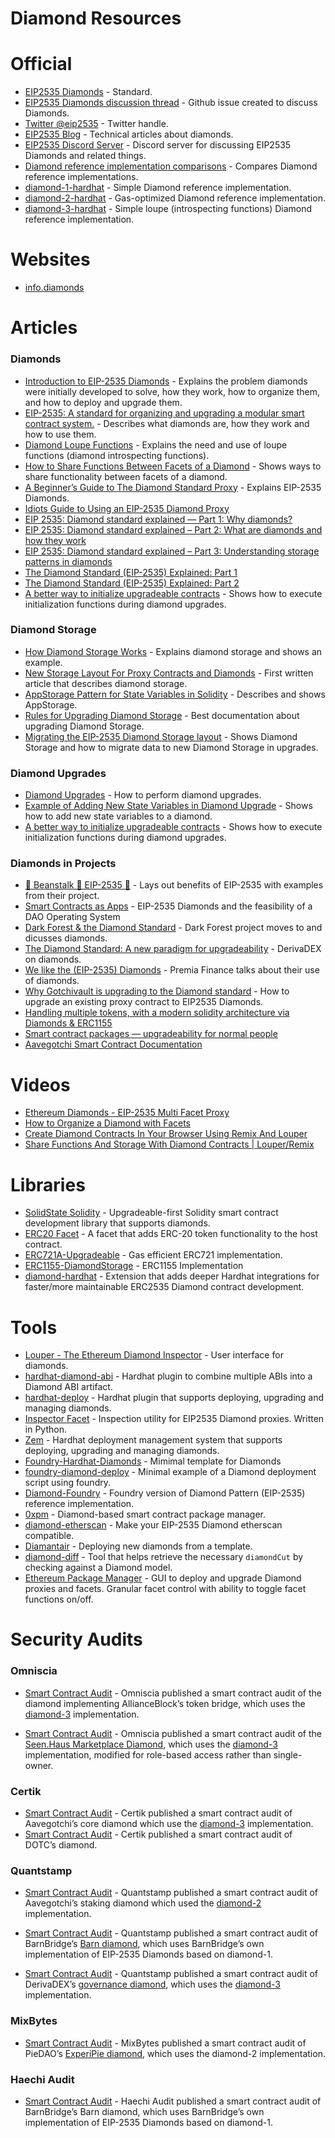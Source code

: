 # **Diamond Resources**

# Official

* [EIP2535 Diamonds](https://eips.ethereum.org/EIPS/eip-2535) - Standard.
* [EIP2535 Diamonds discussion thread](https://github.com/ethereum/EIPs/issues/2535) - Github issue created to discuss Diamonds.
* [Twitter @eip2535](https://twitter.com/eip2535) - Twitter handle.
* [EIP2535 Blog](https://eip2535diamonds.substack.com/) - Technical articles about diamonds.
* [EIP2535 Discord Server](https://discord.gg/kQewPw2) - Discord server for discussing EIP2535 Diamonds and related things.
* [Diamond reference implementation comparisons](https://github.com/mudgen/diamond) - Compares Diamond reference implementations.
* [diamond-1-hardhat](https://github.com/mudgen/diamond-1-hardhat) - Simple Diamond reference implementation.
* [diamond-2-hardhat](https://github.com/mudgen/diamond-2-hardhat) - Gas-optimized Diamond reference implementation.
* [diamond-3-hardhat](https://github.com/mudgen/diamond-3-hardhat) - Simple loupe (introspecting functions) Diamond reference implementation.

# Websites

* [info.diamonds](https://www.info.diamonds/)

# Articles

### Diamonds

* [Introduction to EIP-2535 Diamonds](https://eip2535diamonds.substack.com/p/introduction-to-the-diamond-standard?s=w) - Explains the problem diamonds were initially developed to solve, how they work, how to organize them, and how to deploy and upgrade them.
* [EIP-2535: A standard for organizing and upgrading a modular smart contract system.](https://soliditydeveloper.com/eip-2535) - Describes what diamonds are, how they work and how to use them.
* [Diamond Loupe Functions](https://dev.to/mudgen/why-loupe-functions-for-diamonds-1kc3) - Explains the need and use of loupe functions (diamond introspecting functions).
* [How to Share Functions Between Facets of a Diamond](https://eip2535diamonds.substack.com/p/how-to-share-functions-between-facets?s=w) - Shows ways to share functionality between facets of a diamond.
* [A Beginner’s Guide to The Diamond Standard Proxy](https://blessingemah.medium.com/a-beginners-guide-to-the-diamond-standard-proxy-b57076365403) - Explains EIP-2535 Diamonds.
* [Idiots Guide to Using an EIP-2535 Diamond Proxy](https://andrewedwards.substack.com/p/coming-soon)
* [EIP 2535: Diamond standard explained — Part 1: Why diamonds?](https://bitsbyblocks.com/eip-2535-diamond-standard-explained-part-1-why-diamonds/)
* [EIP 2535: Diamond standard explained – Part 2: What are diamonds and how they work](https://bitsbyblocks.com/eip-2535-diamond-standard-explained-part-2-what-are-diamonds-and-how-they-work/)
* [EIP 2535: Diamond standard explained – Part 3: Understanding storage patterns in diamonds](https://bitsbyblocks.com/eip-2535-diamond-standard-explained-part-3-understanding-storage-patterns-in-diamonds/)
* [The Diamond Standard (EIP-2535) Explained: Part 1](https://www.quicknode.com/guides/smart-contract-development/the-diamond-standard-eip-2535-explained-part-1)
* [ The Diamond Standard (EIP-2535) Explained: Part 2](https://www.quicknode.com/guides/smart-contract-development/the-diamond-standard-eip-2535-explained-part-2)
* [A better way to initialize upgradeable contracts](https://medium.com/@gweiworld/a-new-better-way-to-initialize-upgradeable-contracts-39080d72f066) - Shows how to execute initialization functions during diamond upgrades.

### Diamond Storage

* [How Diamond Storage Works](https://dev.to/mudgen/how-diamond-storage-works-90e) - Explains diamond storage and shows an example.
* [New Storage Layout For Proxy Contracts and Diamonds](https://medium.com/1milliondevs/new-storage-layout-for-proxy-contracts-and-diamonds-98d01d0eadb) - First written article that describes diamond storage.
* [AppStorage Pattern for State Variables in Solidity](https://eip2535diamonds.substack.com/p/appstorage-pattern-for-state-variables?s=w) - Describes and shows AppStorage.
* [Rules for Upgrading Diamond Storage](https://eip2535diamonds.substack.com/p/diamond-upgrades) - Best documentation about upgrading Diamond Storage.
* [Migrating the EIP-2535 Diamond Storage layout](https://medium.com/@0xFluffyBeard/migrating-the-eip-2535-diamond-storage-layout-cb28b9c47e71) - Shows Diamond Storage and how to migrate data to new Diamond Storage in upgrades.

### Diamond Upgrades

* [Diamond Upgrades](https://eip2535diamonds.substack.com/p/diamond-upgrades?s=w) - How to perform diamond upgrades.
* [Example of Adding New State Variables in Diamond Upgrade](https://eip2535diamonds.substack.com/p/example-of-a-diamond-upgrade?s=w) - Shows how to add new state variables to a diamond.
* [A better way to initialize upgradeable contracts](https://medium.com/@gweiworld/a-new-better-way-to-initialize-upgradeable-contracts-39080d72f066) - Shows how to execute initialization functions during diamond upgrades.

### Diamonds in Projects
* [🌱 Beanstalk 🤝 EIP-2535 💎](https://bean.money/blog/beanstalk-eip-2535) - Lays out benefits of EIP-2535 with examples from their project.
* [Smart Contracts as Apps](https://0xhabitat.substack.com/p/33) - EIP-2535 Diamonds and the feasibility of a DAO Operating System
* [Dark Forest & the Diamond Standard](https://blog.zkga.me/dark-forest-and-the-diamond-standard) - Dark Forest project moves to and dicusses diamonds.
* [The Diamond Standard: A new paradigm for upgradeability](https://medium.com/derivadex/the-diamond-standard-a-new-paradigm-for-upgradeability-569121a08954) - DerivaDEX on diamonds.
* [We like the (EIP-2535) Diamonds](https://blog.premia.finance/we-like-the-eip-2535-diamonds-90184b2e6741) - Premia Finance talks about their use of diamonds.
* [Why Gotchivault is upgrading to the Diamond standard](https://medium.com/@bearded.eth/diamonds-are-a-proxys-best-friends-c302cca82203) - How to upgrade an existing proxy contract to EIP2535 Diamonds.
* [Handling multiple tokens, with a modern solidity architecture via Diamonds & ERC1155](https://dev.to/nohehf/handling-multiple-tokens-with-a-modern-solidity-architecture-via-diamonds-erc1155-1h7e)
* [Smart contract packages — upgradeability for normal people](https://medium.com/@tjvs/smart-contract-packages-upgradeability-for-normal-people-8646e817e196)
* [Aavegotchi Smart Contract Documentation](https://docs.aavegotchi.com/)

# Videos

* [Ethereum Diamonds - EIP-2535 Multi Facet Proxy](https://youtu.be/yKLDBsYPyE8)
* [How to Organize a Diamond with Facets](https://youtu.be/qHMdqHJMXww)
* [Create Diamond Contracts In Your Browser Using Remix And Louper](https://youtu.be/8p4NhC9sLDA)
* [Share Functions And Storage With Diamond Contracts | Louper/Remix](https://youtu.be/6a379dRTcXU)


# Libraries

* [SolidState Solidity](https://github.com/solidstate-network/solidstate-solidity) - Upgradeable-first Solidity smart contract development library that supports diamonds.
* [ERC20 Facet](https://github.com/danfinlay/erc20-diamond-facet) - A facet that adds ERC-20 token functionality to the host contract.
* [ERC721A-Upgradeable](https://github.com/chiru-labs/ERC721A-Upgradeable) - Gas efficient ERC721 implementation.
* [ERC1155-DiamondStorage](https://github.com/rachit2501/ERC1155-Diamond) - ERC1155 Implementation
* [diamond-hardhat](https://github.com/proggR/diamond-hardhat) - Extension that adds deeper Hardhat integrations for faster/more maintainable ERC2535 Diamond contract development.

# Tools

* [Louper - The Ethereum Diamond Inspector](https://louper.dev/) - User interface for diamonds.
* [hardhat-diamond-abi](https://github.com/projectsophon/hardhat-diamond-abi) - Hardhat plugin to combine multiple ABIs into a Diamond ABI artifact.
* [hardhat-deploy](https://github.com/wighawag/hardhat-deploy#builtin-in-support-for-diamonds-eip2535) - Hardhat plugin that supports deploying, upgrading and managing diamonds.
* [Inspector Facet](https://github.com/bugout-dev/inspector-facet) - Inspection utility for EIP2535 Diamond proxies. Written in Python.
* [Zem](https://github.com/anders-torbjornsen/zem) - Hardhat deployment management system that supports deploying, upgrading and managing diamonds.
* [Foundry-Hardhat-Diamonds](https://github.com/Timidan/Foundry-Hardhat-Diamonds) - Mimimal template for Diamonds
* [foundry-diamond-deploy](https://github.com/xenoliss/foundry-diamond-deploy) - Minimal example of a Diamond deployment script using foundry.
* [Diamond-Foundry](https://github.com/FydeTreasury/Diamond-Foundry) - Foundry version of Diamond Pattern (EIP-2535) reference implementation.
* [0xpm](https://0xpm.app/) - Diamond-based smart contract package manager.
* [diamond-etherscan](https://github.com/zdenham/diamond-etherscan) - Make your EIP-2535 Diamond etherscan compatible.
* [Diamantair](https://diamantaire.xyz/) -  Deploying new diamonds from a template.
* [diamond-diff](https://www.npmjs.com/package/diamond-diff) - Tool that helps retrieve the necessary `diamondCut` by checking against a Diamond model.
* [Ethereum Package Manager](https://epm.wtf) - GUI to deploy and upgrade Diamond proxies and facets. Granular facet control with ability to toggle facet functions on/off.


# Security Audits

### Omniscia

*  [Smart Contract Audit](https://omniscia.io/alliance-block-multitoken-bridge/) - Omniscia published a smart contract audit of the diamond implementing AllianceBlock’s token bridge, which uses the [diamond-3](https://github.com/mudgen/diamond-3-hardhat) implementation.

*  [Smart Contract Audit](https://omniscia.io/seen-haus-nft-auction-sales/) - Omniscia published a smart contract audit of the [Seen.Haus Marketplace Diamond](https://github.com/seen-haus/seen-contracts), which uses the [diamond-3](https://github.com/mudgen/diamond-3-hardhat) implementation, modified for role-based access rather than single-owner.

### Certik

* [Smart Contract Audit](https://www.certik.org/projects/aavegotchi) - Certik published a smart contract audit of Aavegotchi’s core diamond which use the  [diamond-3](https://github.com/mudgen/diamond-3-hardhat) implementation.
* [Smart Contract Audit](https://raw.githubusercontent.com/DOTCPro/Audit/main/DOTC-Security-Rep.pdf) - Certik published a smart contract audit of DOTC’s diamond.

### Quantstamp

* [Smart Contract Audit](https://certificate.quantstamp.com/full/aavegotchi-ghst-staking) - Quantstamp published a smart contract audit of Aavegotchi’s staking diamond which used the [diamond-2](https://github.com/mudgen/diamond-2-hardhat) implementation.

* [Smart Contract Audit](https://raw.githubusercontent.com/BarnBridge/BarnBridge-PM/master/audits/BarnBridge%20DAO%20audit%20by%20Quanstamp.pdf) - Quantstamp published a smart contract audit of BarnBridge’s [Barn diamond](https://github.com/BarnBridge/BarnBridge-Barn), which uses BarnBridge’s own implementation of EIP-2535 Diamonds based on diamond-1.

* [Smart Contract Audit](https://certificate.quantstamp.com/full/deriva-dex) - Quantstamp published a smart contract audit of DerivaDEX’s [governance diamond](https://gitlab.com/derivadex/dips/-/tree/master/packages/protocol/contracts), which uses the [diamond-3](https://github.com/mudgen/diamond-3-hardhat) implementation.

### MixBytes

* [Smart Contract Audit](https://github.com/pie-dao/audits/blob/main/Mixbytes%20-%20ExperiPie_Smart_Contrac%202020-12-11.pdf) - MixBytes published a smart contract audit of PieDAO’s [ExperiPie diamond](https://github.com/pie-dao/initialisable-diamond), which uses the diamond-2 implementation.

### Haechi Audit

* [Smart Contract Audit](https://github.com/BarnBridge/BarnBridge-Barn) - Haechi Audit published a smart contract audit of BarnBridge’s Barn diamond, which uses BarnBridge’s own implementation of EIP-2535 Diamonds based on diamond-1.